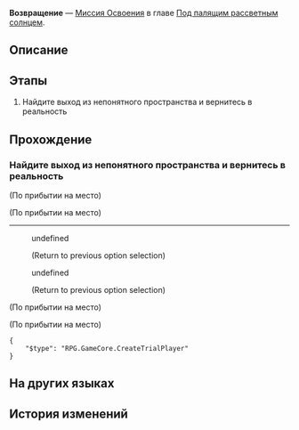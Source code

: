 {{Дополнить|Диалоги.}}
{{Миссия Инфобокс
|id              = 1011402
|Название        = 
|Изображение     = Миссия Освоения Возвращение.png
|Тип             = Миссия Освоения
|События         = 
|Глава           = Под палящим рассветным солнцем
|Условия         = Завершена [[Миссия Освоения]] ''[[А зори здесь...]]''
|Персонажи       = Воля хранительницы; Первопроходец
|СтартЛокация    = Пространство Пути
|Мир             = Ярило-VI
|Локации         = Пространство Пути
|Предыдущая      = А зори здесь...
|Следующая       = Опасное болото
|Награды         = 
}}
'''Возвращение''' — [[Миссия Освоения]] в главе [[Под палящим рассветным солнцем]].

==Описание==
{{Описание|<!--официальное описание из Перекрёстка судеб-->}}

==Этапы==
# Найдите выход из непонятного пространства и вернитесь в реальность

==Прохождение==
{{Дополнить}}

:{{tx}}
{{Диалог Конец}}

===Найдите выход из непонятного пространства и вернитесь в реальность===
{{Описание миссии|локация=Пространство Пути|Вы просыпаетесь в этом странном месте, окутанном звёздным небом и янтарной судьбой.<br />Вы помните, как Коколия пронзила вас копьём, - это загробный мир? Но ваше сознание такое же ясное, а тело лёгкое, как всегда... Вы слышите мощный голос в голове, который говорит вам: «Я ещё живу».<br />Возможно, ваши напарники всё ещё сражаются с Коколией. Вам нужно найти способ вернуться к ним.}}
{{Диалог Начало}}
;(По прибытии на место)

;(По прибытии на место)
----
<!--Unknown TalkSentence: 201333309-->
<!--Unknown TalkSentence: 201333310-->
<!--Unknown TalkSentence: 201333311-->
:{{Диалог|Стрелка}} undefined
:<!--Unknown TalkSentence: 201333313-->
:<!--Unknown TalkSentence: 201333314-->
:<!--Unknown TalkSentence: 201333315-->
:<!--Unknown TalkSentence: 201333316-->
:<!--Unknown TalkSentence: 201333317-->
:<!--Unknown TalkSentence: 201333318-->
:;(Return to previous option selection)
:{{Диалог|Стрелка}} undefined
:<!--Unknown TalkSentence: 201333315-->
:<!--Unknown TalkSentence: 201333316-->
:<!--Unknown TalkSentence: 201333317-->
:<!--Unknown TalkSentence: 201333318-->
:;(Return to previous option selection)
;(По прибытии на место)

;(По прибытии на место)
<pre>{
	"$type": "RPG.GameCore.CreateTrialPlayer"
}</pre>
{{Диалог Конец}}

==На других языках==
{{На других языках
|en   = The Return
|zhs  = 回归
|zht  = 回歸
|ja   = リターンズ
|ko   = 복귀
|es   = El regreso
|fr   = Le retour
|ru   = Возвращение
|th   = หวนคืน
|vi   = Trở Lại...
|de   = Die Rückkehr
|id   = Kembali
|pt   = O Retorno
}}

==История изменений==
{{История изменений|2.7}}
